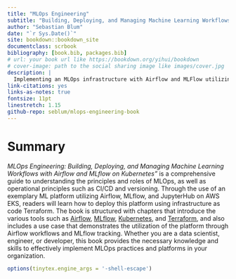 ```yaml
--- 
title: "MLOps Engineering"
subtitle: "Building, Deploying, and Managing Machine Learning Workflows with Airflow and MLflow on Kubernetes."
author: "Sebastian Blum"
date: "`r Sys.Date()`"
site: bookdown::bookdown_site
documentclass: scrbook
bibliography: [book.bib, packages.bib]
# url: your book url like https://bookdown.org/yihui/bookdown
# cover-image: path to the social sharing image like images/cover.jpg
description: |
  Implementing an MLOps infrastructure with Airflow and MLFlow utilizing K8s, Terraform, and GithubActions.
link-citations: yes
links-as-notes: true
fontsize: 11pt
linestretch: 1.15
github-repo: seblum/mlops-engineering-book
---
```


# Summary {.unlisted .unnumbered}

*MLOps Engineering: Building, Deploying, and Managing Machine Learning Workflows with Airflow and MLflow on Kubernetes"* is a comprehensive guide to understanding the principles and roles of MLOps, as well as operational principles such as CI/CD and versioning. Through the use of an exemplary ML platform utilizing Airflow, MLflow, and JupyterHub on AWS EKS, readers will learn how to deploy this platform using infrastructure as code Terraform. The book is structured with chapters that introduce the various tools such as [Airflow](#airflow), [MLflow](#mlflow), [Kubernetes](#kubernetes), and [Terraform](#terraform), and also includes a use case that demonstrates the utilization of the platform through Airflow workflows and MLflow tracking. Whether you are a data scientist, engineer, or developer, this book provides the necessary knowledge and skills to effectively implement MLOps practices and platforms in your organization.

```r
options(tinytex.engine_args = '-shell-escape')
```
